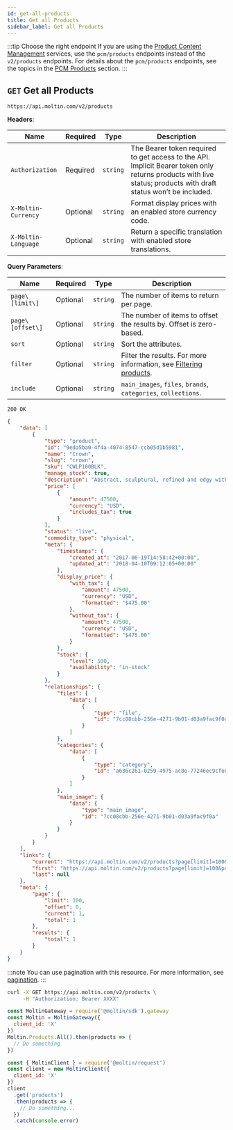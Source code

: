 ```yaml
---
id: get-all-products
title: Get all Products
sidebar_label: Get all Products
---
```


:::tip Choose the right endpoint
If you are using the [Product Content Management](../../../concepts/product-content-management.md) services, use the `pcm/products` endpoints instead of the `v2/products` endpoints. For details about the `pcm/products` endpoints, see the topics in the [PCM Products](../../pcm/products/index.md) section.
:::

## `GET` Get all Products

```http
https://api.moltin.com/v2/products
```

<!--DOCUSAURUS_CODE_TABS-->

<!-- Request -->

**Headers**:

| Name | Required | Type | Description |
| --- | --- | --- | --- |
| `Authorization` | Required | `string` | The Bearer token required to get access to the API. Implicit Bearer token only returns products with live status; products with draft status won’t be included. |
| `X-Moltin-Currency` | Optional | `string` | Format display prices with an enabled store currency code. |
| `X-Moltin-Language` | Optional | `string` | Return a specific translation with enabled store translations. |

**Query Parameters**:

 | Name | Required | Type | Description |
 | --- | --- | --- | --- |
 | `page\[limit\]` | Optional | `string` | The number of items to return per page. |
 | `page\[offset\]` | Optional | `string` | The number of items to offset the results by. Offset is zero-based. |
 | `sort` | Optional | `string` | Sort the attributes. |
 | `filter` | Optional | `string` | Filter the results. For more information, see [Filtering products](index.md#filtering). |
 | `include` | Optional | `string` | `main_images`, `files`, `brands`, `categories`, `collections`. |


<!-- Response -->

`200 OK`

```json
{
    "data": [
        {
            "type": "product",
            "id": "9eda5ba0-4f4a-4074-8547-ccb05d1b5981",
            "name": "Crown",
            "slug": "crown",
            "sku": "CWLP100BLK",
            "manage_stock": true,
            "description": "Abstract, sculptural, refined and edgy with a modern twist. Its symmetrical, spoked structure generates a clever geometric presence, which works well in a contemporary environment.",
            "price": [
                {
                    "amount": 47500,
                    "currency": "USD",
                    "includes_tax": true
                }
            ],
            "status": "live",
            "commodity_type": "physical",
            "meta": {
                "timestamps": {
                    "created_at": "2017-06-19T14:58:42+00:00",
                    "updated_at": "2018-04-10T09:12:05+00:00"
                },
                "display_price": {
                    "with_tax": {
                        "amount": 47500,
                        "currency": "USD",
                        "formatted": "$475.00"
                    },
                    "without_tax": {
                        "amount": 47500,
                        "currency": "USD",
                        "formatted": "$475.00"
                    }
                },
                "stock": {
                    "level": 500,
                    "availability": "in-stock"
                }
            },
            "relationships": {
                "files": {
                    "data": [
                        {
                            "type": "file",
                            "id": "7cc08cbb-256e-4271-9b01-d03a9fac9f0a"
                        }
                    ]
                },
                "categories": {
                    "data": [
                        {
                            "type": "category",
                            "id": "a636c261-0259-4975-ac8e-77246ec9cfe0"
                        }
                    ]
                },
                "main_image": {
                    "data": {
                        "type": "main_image",
                        "id": "7cc08cbb-256e-4271-9b01-d03a9fac9f0a"
                    }
                }
            }
        }
    ],
    "links": {
        "current": "https://api.moltin.com/v2/products?page[limit]=100&page[offset]=0",
        "first": "https://api.moltin.com/v2/products?page[limit]=100&page[offset]=0",
        "last": null
    },
    "meta": {
        "page": {
            "limit": 100,
            "offset": 0,
            "current": 1,
            "total": 1
        },
        "results": {
            "total": 1
        }
    }
}

```

<!--END_DOCUSAURUS_CODE_TABS-->


:::note
You can use pagination with this resource. For more information, see [pagination](../../basics/pagination.md).
:::

<!--DOCUSAURUS_CODE_TABS-->

<!--cURL-->

```bash
curl -X GET https://api.moltin.com/v2/products \
     -H "Authorization: Bearer XXXX"
```

<!--JavaScript SDK-->

```javascript
const MoltinGateway = require('@moltin/sdk').gateway
const Moltin = MoltinGateway({
  client_id: 'X'
})
Moltin.Products.All().then(products => {
  // Do something
})
```

<!--Node.js SDK-->

```javascript
const { MoltinClient } = require('@moltin/request')
const client = new MoltinClient({
  client_id: 'X'
})
client
  .get('products')
  .then(products => {
    // Do something...
  })
  .catch(console.error)
```

<!--END_DOCUSAURUS_CODE_TABS-->
